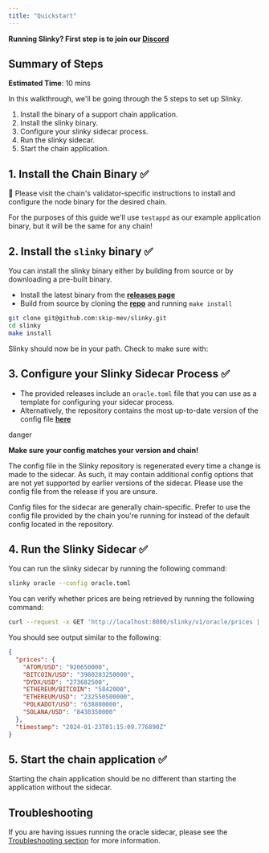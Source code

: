 ```yaml
---
title: "Quickstart"
---
```

<Note>

**Running Slinky? First step is to join our [Discord](https://discord.gg/amAgf9Z39w)**
</Note>

## Summary of Steps[​](#summary-of-steps "Direct link to heading")

**Estimated Time**: 10 mins

In this walkthrough, we'll be going through the 5 steps to set up Slinky.

1.  Install the binary of a support chain application.
2.  Install the slinky binary.
3.  Configure your slinky sidecar process.
4.  Run the slinky sidecar.
5.  Start the chain application.

## 1\. Install the Chain Binary ✅[​](#1-install-the-chain-binary- "Direct link to heading")

**🚨** Please visit the chain's validator-specific instructions to install and configure the node binary for the desired chain.

For the purposes of this guide we'll use `testappd` as our example application binary, but it will be the same for any chain!

## 2\. Install the `slinky` binary ✅[​](#2-install-the-slinky-binary- "Direct link to heading")

You can install the slinky binary either by building from source or by downloading a pre-built binary.

*   Install the latest binary from the **[releases page](https://github.com/skip-mev/slinky/releases)**
*   Build from source by cloning the **[repo](https://github.com/skip-mev/slinky)** and running `make install`

```bash
git clone git@github.com:skip-mev/slinky.git
cd slinky
make install

```


Slinky should now be in your path. Check to make sure with:

## 3\. Configure your Slinky Sidecar Process ✅[​](#3-configure-your-slinky-sidecar-process- "Direct link to heading")

*   The provided releases include an `oracle.toml` file that you can use as a template for configuring your sidecar process.
*   Alternatively, the repository contains the most up-to-date version of the config file **[here](https://github.com/skip-mev/slinky/blob/main/config/local/oracle.toml)**
<Warning>
danger

**Make sure your config matches your version and chain!**

The config file in the Slinky repository is regenerated every time a change is made to the sidecar. As such, it may contain additional config options that are not yet supported by earlier versions of the sidecar. Please use the config file from the release if you are unsure.

Config files for the sidecar are generally chain-specific. Prefer to use the config file provided by the chain you're running for instead of the default config located in the repository.
</Warning>

## 4\. Run the Slinky Sidecar ✅[​](#4-run-the-slinky-sidecar- "Direct link to heading")

You can run the slinky sidecar by running the following command:

```bash
slinky oracle --config oracle.toml

```


You can verify whether prices are being retrieved by running the following command:

```bash
curl --request -x GET 'http://localhost:8080/slinky/v1/oracle/prices | jq .'

```


You should see output similar to the following:

```json
{
  "prices": {
    "ATOM/USD": "920650000",
    "BITCOIN/USD": "3980283250000",
    "DYDX/USD": "273682500",
    "ETHEREUM/BITCOIN": "5842000",
    "ETHEREUM/USD": "232550500000",
    "POLKADOT/USD": "638800000",
    "SOLANA/USD": "8430350000"
  },
  "timestamp": "2024-01-23T01:15:09.776890Z"
}

```


## 5\. Start the chain application ✅[​](#5-start-the-chain-application- "Direct link to heading")

Starting the chain application should be no different than starting the application without the sidecar.

## Troubleshooting[​](#troubleshooting "Direct link to heading")

If you are having issues running the oracle sidecar, please see the [Troubleshooting section](https://docs.skip.money/slinky/validator/troubleshooting) for more information.